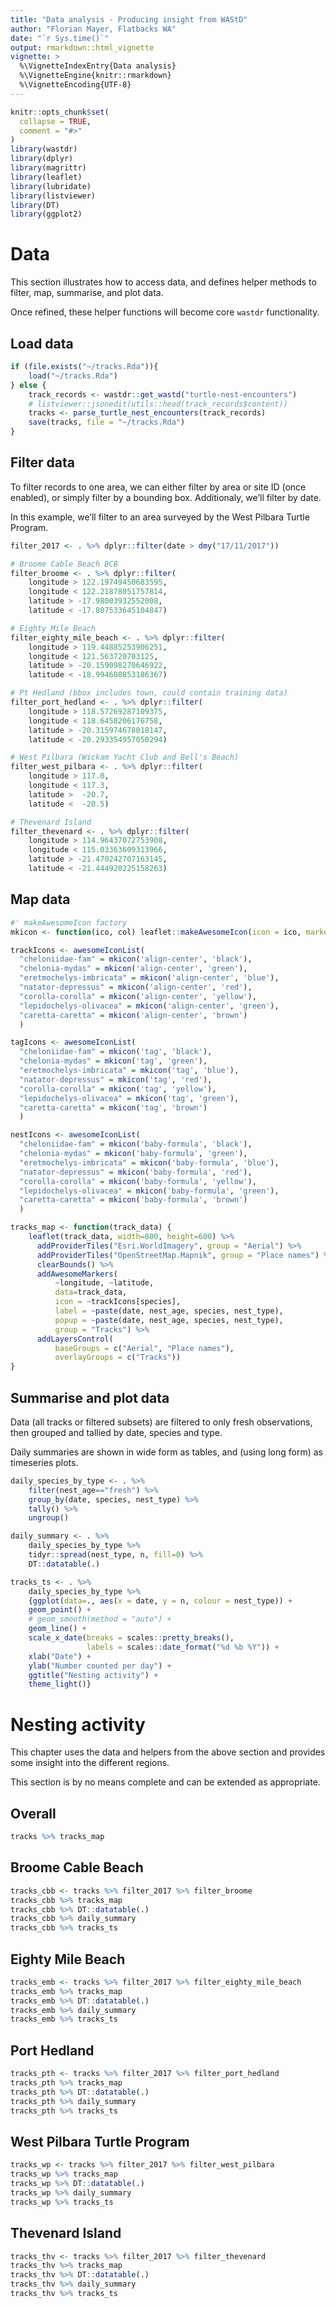 ```yaml
---
title: "Data analysis - Producing insight from WAStD"
author: "Florian Mayer, Flatbacks WA"
date: "`r Sys.time()`"
output: rmarkdown::html_vignette
vignette: >
  %\VignetteIndexEntry{Data analysis}
  %\VignetteEngine{knitr::rmarkdown}
  %\VignetteEncoding{UTF-8}
---
```


```r
knitr::opts_chunk$set(
  collapse = TRUE,
  comment = "#>"
)
library(wastdr)
library(dplyr)
library(magrittr)
library(leaflet)
library(lubridate)
library(listviewer)
library(DT)
library(ggplot2)
```
# Data
This section illustrates how to access data, and defines helper methods to 
filter, map, summarise, and plot data.

Once refined, these helper functions will become core `wastdr` functionality.

## Load data
```r
if (file.exists("~/tracks.Rda")){
    load("~/tracks.Rda")
} else {
    track_records <- wastdr::get_wastd("turtle-nest-encounters")
    # listviewer::jsonedit(utils::head(track_records$content))
    tracks <- parse_turtle_nest_encounters(track_records) 
    save(tracks, file = "~/tracks.Rda")
}
```

## Filter data
To filter records to one area, we can either filter by area or site ID 
(once enabled), or simply filter by a bounding box. 
Additionaly, we'll filter by date.

In this example, we'll filter to an area surveyed by the West Pilbara Turtle 
Program.

```r
filter_2017 <- . %>% dplyr::filter(date > dmy("17/11/2017"))

# Broome Cable Beach BCB
filter_broome <- . %>% dplyr::filter(
    longitude > 122.19749450683595,
    longitude < 122.21878051757814,
    latitude > -17.98003932552008,
    latitude < -17.807533645104847)

# Eighty Mile Beach
filter_eighty_mile_beach <- . %>% dplyr::filter(
    longitude > 119.44885253906251,
    longitude < 121.563720703125,
    latitude > -20.159098270646922,
    latitude < -18.994608853186367)

# Pt Hedland (bbox includes town, could contain training data)
filter_port_hedland <- . %>% dplyr::filter(
    longitude > 118.57269287109375,
    longitude < 118.6458206176758,
    latitude > -20.315974678018147,
    latitude < -20.293354957050294)

# West Pilbara (Wickam Yacht Club and Bell's Beach)
filter_west_pilbara <- . %>% dplyr::filter(
    longitude > 117.0, 
    longitude < 117.3, 
    latitude >  -20.7,
    latitude <  -20.5) 

# Thevenard Island
filter_thevenard <- . %>% dplyr::filter(
    longitude > 114.96437072753908,
    longitude < 115.03363609313966,
    latitude > -21.470242707163145,
    latitude < -21.444920225158263)
```


## Map data

```r
#' makeAwesomeIcon factory
mkicon <- function(ico, col) leaflet::makeAwesomeIcon(icon = ico, markerColor = col)

trackIcons <- awesomeIconList(
  "cheloniidae-fam" = mkicon('align-center', 'black'),
  "chelonia-mydas" = mkicon('align-center', 'green'),
  "eretmochelys-imbricata" = mkicon('align-center', 'blue'),
  "natator-depressus" = mkicon('align-center', 'red'),
  "corolla-corolla" = mkicon('align-center', 'yellow'),
  "lepidochelys-olivacea" = mkicon('align-center', 'green'),
  "caretta-caretta" = mkicon('align-center', 'brown')
  )

tagIcons <- awesomeIconList(
  "cheloniidae-fam" = mkicon('tag', 'black'),
  "chelonia-mydas" = mkicon('tag', 'green'),
  "eretmochelys-imbricata" = mkicon('tag', 'blue'),
  "natator-depressus" = mkicon('tag', 'red'),
  "corolla-corolla" = mkicon('tag', 'yellow'),
  "lepidochelys-olivacea" = mkicon('tag', 'green'),
  "caretta-caretta" = mkicon('tag', 'brown')
  )

nestIcons <- awesomeIconList(
  "cheloniidae-fam" = mkicon('baby-formula', 'black'),
  "chelonia-mydas" = mkicon('baby-formula', 'green'),
  "eretmochelys-imbricata" = mkicon('baby-formula', 'blue'),
  "natator-depressus" = mkicon('baby-formula', 'red'),
  "corolla-corolla" = mkicon('baby-formula', 'yellow'),
  "lepidochelys-olivacea" = mkicon('baby-formula', 'green'),
  "caretta-caretta" = mkicon('baby-formula', 'brown')
  )

tracks_map <- function(track_data) {
    leaflet(track_data, width=800, height=600) %>% 
      addProviderTiles("Esri.WorldImagery", group = "Aerial") %>%
      addProviderTiles("OpenStreetMap.Mapnik", group = "Place names") %>%
      clearBounds() %>%
      addAwesomeMarkers(
          ~longitude, ~latitude,
          data=track_data, 
          icon = ~trackIcons[species],
          label = ~paste(date, nest_age, species, nest_type),
          popup = ~paste(date, nest_age, species, nest_type),
          group = "Tracks") %>%
      addLayersControl(
          baseGroups = c("Aerial", "Place names"),
          overlayGroups = c("Tracks"))
}
```


## Summarise and plot data
Data (all tracks or filtered subsets) are filtered to only fresh observations,
then grouped and tallied by date, species and type.

Daily summaries are shown in wide form as tables, and (using long form) as 
timeseries plots.

```r
daily_species_by_type <- . %>% 
    filter(nest_age=="fresh") %>%
    group_by(date, species, nest_type) %>% 
    tally() %>%
    ungroup()

daily_summary <- . %>% 
    daily_species_by_type %>% 
    tidyr::spread(nest_type, n, fill=0) %>%
    DT::datatable(.)

tracks_ts <- . %>% 
    daily_species_by_type %>% 
    {ggplot(data=., aes(x = date, y = n, colour = nest_type)) + 
    geom_point() + 
    # geom_smooth(method = "auto") +
    geom_line() +
    scale_x_date(breaks = scales::pretty_breaks(),
                 labels = scales::date_format("%d %b %Y")) +
    xlab("Date") +
    ylab("Number counted per day") +
    ggtitle("Nesting activity") +
    theme_light()}
```

# Nesting activity
This chapter uses the data and helpers from the above section and provides some
insight into the different regions.

This section is by no means complete and can be extended as appropriate.

## Overall
```r
tracks %>% tracks_map
```

## Broome Cable Beach 
```r
tracks_cbb <- tracks %>% filter_2017 %>% filter_broome
tracks_cbb %>% tracks_map
tracks_cbb %>% DT::datatable(.)
tracks_cbb %>% daily_summary
tracks_cbb %>% tracks_ts
```

## Eighty Mile Beach
```r
tracks_emb <- tracks %>% filter_2017 %>% filter_eighty_mile_beach
tracks_emb %>% tracks_map
tracks_emb %>% DT::datatable(.)
tracks_emb %>% daily_summary
tracks_emb %>% tracks_ts
```

## Port Hedland
```r
tracks_pth <- tracks %>% filter_2017 %>% filter_port_hedland
tracks_pth %>% tracks_map
tracks_pth %>% DT::datatable(.)
tracks_pth %>% daily_summary
tracks_pth %>% tracks_ts
```

## West Pilbara Turtle Program

```r
tracks_wp <- tracks %>% filter_2017 %>% filter_west_pilbara
tracks_wp %>% tracks_map
tracks_wp %>% DT::datatable(.)
tracks_wp %>% daily_summary
tracks_wp %>% tracks_ts
```

## Thevenard Island
```r
tracks_thv <- tracks %>% filter_2017 %>% filter_thevenard
tracks_thv %>% tracks_map
tracks_thv %>% DT::datatable(.)
tracks_thv %>% daily_summary
tracks_thv %>% tracks_ts
```
